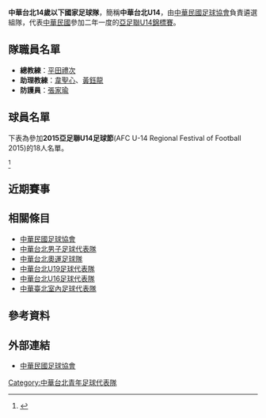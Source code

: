 {{Infobox National football team
| Name			= 中華台北 U14
| Badge			= Emblem of CTFA (shield).jpg
| Nickname		= 
| Association		= [[中華民國足球協會|中華民國足球協會]]
| Sub-confederation	= [[東亞足球聯盟|東亞足球聯盟]] 
| Confederation		= [[亞洲足球聯盟|亞洲足球聯盟]] 
| Coach			= {{flagicon|JPN}} [[平田禮次|平田禮次]]
| Asst Manager	        = {{flagicon|TWN}} [[韋聖心|韋聖心]]<br />{{flagicon|TWN}} [[黃鈺龍|黃鈺龍]]
| Captain		= 
| Most caps		= 
| Top scorer		= 
| Home Stadium		= 
| FIFA Trigramme	= TPE
| shirtsupplier		= [[憬緯企業|Tor Star]]
| pattern_la1	        = _borderonblue
| pattern_b1		= _whiteredstriped_sides
| pattern_ra1		= _borderonblue
| pattern_sh1		= _whitebottom
| leftarm1		= FF0000
| body1			= 0000FF
| rightarm1		= FF0000
| shorts1		= 0000FF
| socks1		= 0000FF
| pattern_la2		= _borderonwhite
| pattern_b2		= _blueredstriped_sides
| pattern_ra2		= _borderonwhite
| pattern_sh2		= _transparent_bottom
| leftarm2		= FF0000
| body2			= FFFFFF
| rightarm2		= FF0000
| shorts2		= 0000FF
| socks2		= FFFFFF
}}
'''中華台北14歲以下國家足球隊'''，簡稱'''中華台北U14'''，由[[中華民國足球協會|中華民國足球協會]]負責遴選組隊，代表[[中華民國|中華民國]]參加二年一度的[[亞足聯U14錦標賽|亞足聯U14錦標賽]]。

==隊職員名單==
*'''總教練'''：[[平田禮次|平田禮次]]
*'''助理教練'''：[[韋聖心|韋聖心]]、[[黃鈺龍|黃鈺龍]]
*'''防護員'''：[[張家瑜|張家瑜]]

==球員名單==
下表為參加'''2015亞足聯U14足球節'''(AFC U-14 Regional Festival of Football 2015)的18人名單。

{{updated|2015年8月27日}}<ref>{{Cite web |url = http://www.ctfa.com.tw/latest/127-representative/2642-u14-u14.html |title = 中華U14男子代表隊參加亞足聯U14足球節隊職員名單公佈 |accessdate = 2015年8月27日 |archive-date = 2015年9月4日 |archive-url = https://web.archive.org/web/20150904023026/http://www.ctfa.com.tw/latest/127-representative/2642-u14-u14.html |dead-url = no }}</ref>

{{nat fs g start}}
{{nat fs g player|no=1|pos=GK|name=[[邱敬揚|邱敬揚]]|age=|caps=|goals=|club=台中[[黎明國中|黎明國中]]|clubnat=TWN}}
{{nat fs g player|no=2|pos=DF|name=[[陳俊甫|陳俊甫]]|age=|caps=|goals=|club=台中[[黎明國中|黎明國中]]|clubnat=TWN}}
{{nat fs g player|no=3|pos=DF|name=[[葉君政|葉君政]]|age=|caps=|goals=|club=台北[[民族國中|民族國中]]|clubnat=TWN}}
{{nat fs g player|no=4|pos=DF|name=[[鄭知桓|鄭知桓]]|age=|caps=|goals=|club=宜蘭[[中華國中|中華國中]]|clubnat=TWN}}
{{nat fs g player|no=5|pos=DF|name=[[李國瑋|李國瑋]]|age={{birth date and age|mf=yes|2002|02|08}}|caps=|goals=|club=高雄[[鳳西國中|鳳西國中]]|clubnat=TWN}}
{{nat fs g player|no=6|pos=MF|name=[[曾中佑|曾中佑]]|age=|caps=|goals=|club=高雄[[阿蓮國中|阿蓮國中]]|clubnat=TWN}}
{{nat fs g player|no=7|pos=MF|name=[[周麒恩|周麒恩]]|age=|caps=|goals=|club=台中[[黎明國中|黎明國中]]|clubnat=TWN}}
{{nat fs g player|no=8|pos=MF|name=[[鄭福松|鄭福松]]|age=|caps=|goals=|club=台中[[黎明國中|黎明國中]]|clubnat=TWN}}
{{nat fs g player|no=9|pos=MF|name=[[譚亦善|譚亦善]]|age=|caps=|goals=|club=高雄[[右昌國中|右昌國中]]|clubnat=TWN}}
{{nat fs g player|no=10|pos=MF|name=[[郭昺陞|郭昺陞]]|age=|caps=|goals=|club=台中[[黎明國中|黎明國中]]|clubnat=TWN}}
{{nat fs g player|no=11|pos=FW|name=[[陳仕勛|陳仕勛]]|age=|caps=|goals=|club=高雄[[後勁國中|後勁國中]]|clubnat=TWN}}
{{nat fs g player|no=12|pos=MF|name=[[潘可宸|潘可宸]]|age=|caps=|goals=|club=台北[[道明國中|道明國中]]|clubnat=TWN}}
{{nat fs g player|no=13|pos=FW|name=[[林杰民|林杰民]]|age=|caps=|goals=|club=高雄[[右昌國中|右昌國中]]|clubnat=TWN}}
{{nat fs g player|no=14|pos=MF|name=[[黃俊彥|黃俊彥]]|age=|caps=|goals=|club=高雄[[阿蓮國中|阿蓮國中]]|clubnat=TWN}}
{{nat fs g player|no=15|pos=MF|name=[[江均堯|江均堯]]|age={{birth date and age|mf=yes|2002|05|04}}|caps=|goals=|club=台中[[黎明國中|黎明國中]]|clubnat=TWN}}
{{nat fs g player|no=16|pos=DF|name=[[溫志仁|溫志仁]]|age=|caps=|goals=|club=花蓮[[美崙國中|美崙國中]]|clubnat=TWN}}
{{nat fs g player|no=17|pos=FW|name=[[林駿凱|林駿凱]]|age={{birth date and age|mf=yes|2002|05|07}}|caps=|goals=|club=桃園[[仁和國中|仁和國中]]|clubnat=TWN}}
{{nat fs g player|no=18|pos=GK|name=[[蔡宇翔|蔡宇翔]]|age=|caps=|goals=|club=高雄[[右昌國中|右昌國中]]|clubnat=TWN}}
{{nat fs g end}}

== 近期賽事 ==
{{footballbox_collapsible
| round		= 2015年亞足聯U14東亞區足球節
| date		= 2015年9月10日
| time		= 
| team1		= {{fbu-rt|14|TPE}}
| team2		= {{fbu|14|MNP}}
| score		= 4 - 1
| goals1	= 
| goals2	= 
| stadium	= [[香河国家足球训练基地|香河国家足球训练基地]]
| location	= [[河北省|河北省]]，[[中國|中國]]
| attendance	= 
| referee	= 
| report	= [https://www.facebook.com/media/set/?set=a.1045940742107571.1073742003.106522476049407&type=3 報告]
| nobars	= 1
| result	= W
| motm		= 
}}
{{footballbox_collapsible
| round		= 2015年亞足聯U14東亞區足球節
| date		= 2015年9月10日
| time		= 
| team1		= {{fbu-rt|14|TPE}}
| team2		= {{fbu|14|GUM}}
| score		= 11 - 0
| goals1	= 
| goals2	= 
| stadium	= [[香河国家足球训练基地|香河国家足球训练基地]]
| location	= [[河北省|河北省]]，[[中國|中國]]
| attendance	= 
| referee	= 
| report	= [https://www.facebook.com/media/set/?set=a.1045940742107571.1073742003.106522476049407&type=3 報告]
| nobars	= 1
| result	= W
| motm		= 
}}
{{footballbox_collapsible
| round		= 2015年亞足聯U14東亞區足球節
| date		= 2015年9月12日
| time		= 
| team1		= {{fbu-rt|14|TPE}}
| team2		= {{fbu|14|PRK}}
| score		= 0 - 1
| goals1	= 
| goals2	= 
| stadium	= [[香河国家足球训练基地|香河国家足球训练基地]]
| location	= [[河北省|河北省]]，[[中國|中國]]
| attendance	= 
| referee	= 
| report	= [https://www.facebook.com/media/set/?set=a.1047086498659662.1073742004.106522476049407&type=3 報告]
| nobars	= 1
| result	= L
| motm		= 
}}
{{footballbox_collapsible
| round		= 2015年亞足聯U14東亞區足球節
| date		= 2015年9月13日
| time		= 
| team1		= {{fbu-rt|14|TPE}}
| team2		= {{fbu|14|CHN}}
| score		= 4 - 0
| goals1	= 黃俊彥 {{goal}}<br />陳仕勛 {{goal}}<br />譚亦善 {{goal}}<br />溫志仁 {{goal}}
| goals2	= 
| stadium	= [[香河国家足球训练基地|香河国家足球训练基地]]
| location	= [[河北省|河北省]]，[[中國|中國]]
| attendance	= 
| referee	= 
| report	= [https://www.facebook.com/media/set/?set=a.1047741001927545.1073742005.106522476049407&type=3 報告]
| nobars	= 1
| result	= W
| motm		= 
}}
{{footballbox_collapsible
| round		= 2016年賽馬會國際青年足球邀請賽
| date		= 2016年3月26日
| time		= 14:30 [[UTC+8|UTC+8]]
| team1		= {{fbu-rt|14|GUM}}
| team2		= {{fbu|14|TPE}}
| score		= 0 - 2
| goals1	= 
| goals2	= [[潘可宸|潘可宸]] {{goal|33}}<br />[[楊燊愷|楊燊愷]] {{goal|64}}
| stadium	= [[蒲崗村道公園|蒲崗村道公園]]
| location	= [[香港|香港]]
| attendance	= 
| referee	= 
| assistantreferees	= 
| fourthofficial	= 
| report		= [http://www.hkfa.com/ch/match/20204 報告]
| nobars		= 1
| result		= W
}}
{{footballbox_collapsible
| round		= 2016年賽馬會國際青年足球邀請賽
| date		= 2016年3月27日
| time		= 14:30 [[UTC+8|UTC+8]]
| team1		= {{fbu-rt|14|TPE}}
| team2		= {{fbu|14|SGP}}
| score		= 3 - 2
| goals1	= [[楊燊愷|楊燊愷]] {{goal|42}}<br />[[林駿凱|林駿凱]] {{goal|63||70+2}}
| goals2	= [[鄧偉明|鄧偉明]] {{goal|16||51}}
| stadium	= [[蒲崗村道公園|蒲崗村道公園]]
| location	= [[香港|香港]]
| attendance	= 
| referee	= 
| assistantreferees	= 
| fourthofficial	= 
| report		= [http://www.hkfa.com/ch/match/20206 報告]
| nobars		= 1
| result		= W
}}
{{footballbox_collapsible
| round		= 2016年賽馬會國際青年足球邀請賽
| date		= 2016年3月28日
| time		= 14:30 [[UTC+8|UTC+8]]
| team1		= {{fbu-rt|14|HKG}}
| team2		= {{fbu|14|TPE}}
| score		= 1 - 1
| goals1	= [[唐曉峰|唐曉峰]] {{goal|62}}
| goals2	= [[楊燊愷|楊燊愷]] {{goal|43}}
| stadium	= [[蒲崗村道公園|蒲崗村道公園]]
| location	= [[香港|香港]]
| attendance	= 
| referee	= 
| assistantreferees	= 
| fourthofficial	= 
| report		= [http://www.hkfa.com/ch/match/20207 報告]
| nobars		= 1
| result		= D
}}

== 相關條目 ==
*[[中華民國足球協會|中華民國足球協會]]
*[[中華台北男子足球代表隊|中華台北男子足球代表隊]]
*[[中華台北奧運足球隊|中華台北奧運足球隊]]
*[[中華台北U19足球代表隊|中華台北U19足球代表隊]]
*[[中華台北U16足球代表隊|中華台北U16足球代表隊]]
*[[中華臺北室內足球代表隊|中華臺北室內足球代表隊]]

== 參考資料 ==
<references />

== 外部連結 ==
* [http://ctfa.com.tw/ 中華民國足球協會]{{Wayback|url=http://ctfa.com.tw/ |date=20180830093946 }}

{{台灣足球}}

[[Category:中華台北青年足球代表隊|Category:中華台北青年足球代表隊]]